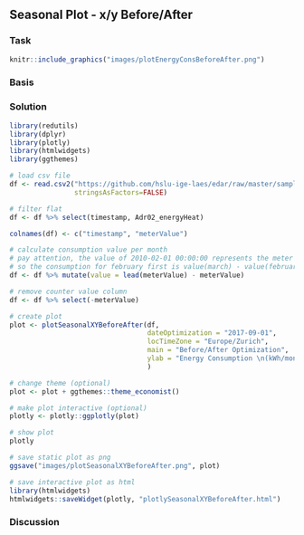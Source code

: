 ## Seasonal Plot - x/y Before/After
### Task
```r
knitr::include_graphics("images/plotEnergyConsBeforeAfter.png")
```

### Basis

### Solution
```r
library(redutils)
library(dplyr)
library(plotly)
library(htmlwidgets)
library(ggthemes)

# load csv file
df <- read.csv2("https://github.com/hslu-ige-laes/edar/raw/master/sampleData/flatHeatAndHotWater.csv",
                stringsAsFactors=FALSE)

# filter flat
df <- df %>% select(timestamp, Adr02_energyHeat)

colnames(df) <- c("timestamp", "meterValue")

# calculate consumption value per month
# pay attention, the value of 2010-02-01 00:00:00 represents the meter reading on february first,
# so the consumption for february first is value(march) - value(february)!
df <- df %>% mutate(value = lead(meterValue) - meterValue)

# remove counter value column
df <- df %>% select(-meterValue)

# create plot
plot <- plotSeasonalXYBeforeAfter(df,
                                  dateOptimization = "2017-09-01",
                                  locTimeZone = "Europe/Zurich",
                                  main = "Before/After Optimization",
                                  ylab = "Energy Consumption \n(kWh/month)"
                                  )

# change theme (optional)
plot <- plot + ggthemes::theme_economist()

# make plot interactive (optional)
plotly <- plotly::ggplotly(plot)

# show plot
plotly
```

```r
# save static plot as png
ggsave("images/plotSeasonalXYBeforeAfter.png", plot)
```

```r
# save interactive plot as html
library(htmlwidgets)
htmlwidgets::saveWidget(plotly, "plotlySeasonalXYBeforeAfter.html")
```

### Discussion




